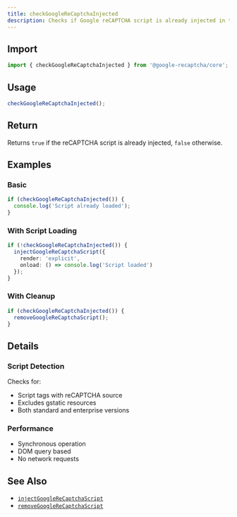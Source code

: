 ```yaml
---
title: checkGoogleReCaptchaInjected
description: Checks if Google reCAPTCHA script is already injected in the document
---
```


## Import

```ts
import { checkGoogleReCaptchaInjected } from '@google-recaptcha/core';
```

## Usage

```ts
checkGoogleReCaptchaInjected();
```

## Return

Returns `true` if the reCAPTCHA script is already injected, `false` otherwise.

## Examples

### Basic

```ts
if (checkGoogleReCaptchaInjected()) {
  console.log('Script already loaded');
}
```

### With Script Loading

```ts
if (!checkGoogleReCaptchaInjected()) {
  injectGoogleReCaptchaScript({
    render: 'explicit',
    onload: () => console.log('Script loaded')
  });
}
```

### With Cleanup

```ts
if (checkGoogleReCaptchaInjected()) {
  removeGoogleReCaptchaScript();
}
```

## Details

### Script Detection

Checks for:

- Script tags with reCAPTCHA source
- Excludes gstatic resources
- Both standard and enterprise versions

### Performance

- Synchronous operation
- DOM query based
- No network requests

## See Also

- [`injectGoogleReCaptchaScript`](./injectGoogleReCaptchaScript)
- [`removeGoogleReCaptchaScript`](./removeGoogleReCaptchaScript)
